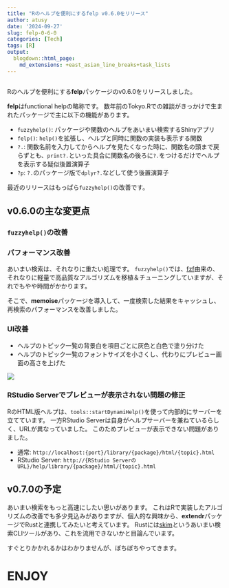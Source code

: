 ```yaml
---
title: "Rのヘルプを便利にするfelp v0.6.0をリリース"
author: atusy
date: '2024-09-27'
slug: felp-0-6-0
categories: [Tech]
tags: [R]
output:
  blogdown::html_page:
    md_extensions: +east_asian_line_breaks+task_lists
---
```


```r
```

Rのヘルプを便利にする**felp**パッケージのv0.6.0をリリースしました。

**felp**はfunctional helpの略称です。
数年前のTokyo.Rでの雑談がきっかけで生まれたパッケージで主に以下の機能があります。

- `fuzzyhelp()`: パッケージや関数のヘルプをあいまい検索するShinyアプリ
- `felp()`: `help()`を拡張し、ヘルプと同時に関数の実装も表示する関数
- `?.`: 関数名前を入力してからヘルプを見たくなった時に、関数名の頭まで戻らずとも、`print?.`といった具合に関数名の後ろに`?.`をつけるだけでヘルプを表示する疑似後置演算子
- `?p`: `?.`のパッケージ版で`dplyr?.`などして使う後置演算子

最近のリリースはもっぱら`fuzzyhelp()`の改善です。

## v0.6.0の主な変更点

### `fuzzyhelp()`の改善

### パフォーマンス改善

あいまい検索は、それなりに重たい処理です。
`fuzzyhelp()`では、[fzf](https://github.com/junegunn/fzf)由来の、それなりに軽量で高品質なアルゴリズムを移植＆チューニングしていますが、それでもやや時間がかかります。

そこで、**memoise**パッケージを導入して、一度検索した結果をキャッシュし、再検索のパフォーマンスを改善しました。

### UI改善

- ヘルプのトピック一覧の背景白を項目ごとに灰色と白色で塗り分けた
- ヘルプのトピック一覧のフォントサイズを小さくし、代わりにプレビュー画面の高さを上げた

![](images/felp-toc.png)

### RStudio Serverでプレビューが表示されない問題の修正

RのHTML版ヘルプは、`tools::startDynamiHelp()`を使って内部的にサーバーを立てています。
一方RStudio Serverは自身がヘルプサーバーを兼ねているらしく、URLが異なっていました。
このためプレビューが表示できない問題がありました。

- 通常: `http://localhost:{port}/library/{package}/html/{topic}.html`
- RStudio Server: `http://{RStudio ServerのURL}/help/library/{package}/html/{topic}.html`

## v0.7.0の予定

あいまい検索をもっと高速にしたい思いがあります。
これはRで実装したアルゴリズムの改善でも多少見込みがありますが、個人的な興味から、**extendr**パッケージでRustと連携してみたいと考えています。
Rustには[skim](https://github.com/lotabout/skim)というあいまい検索CLIツールがあり、これを流用できないかと目論んでいます。

すぐとりかかれるかはわかりませんが、ぼちぼちやってきます。

# ENJOY
